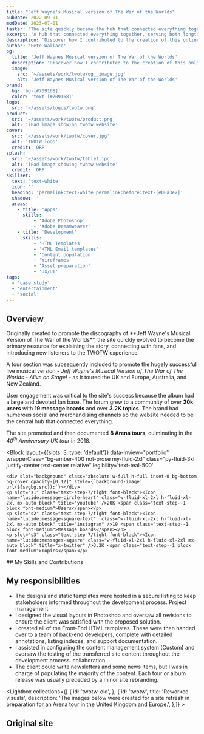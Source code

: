 ```yaml
---
title: "Jeff Wayne's Musical version of The War of the Worlds"
pubDate: 2022-09-01
modDate: 2023-07-01
taster: 'The site quickly became the hub that connected everything together, serving both longtime fans and inspiring a new generation.'
excerpt: 'A hub that connected everything together, serving both longtime fans and inspiring a new generation'
description: 'Discover how I contributed to the creation of this online hub that linked everything together, serving both longtime fans and inspiring a new generation.'
author: 'Pete Wallace'
og:
  title: 'Jeff Waynes Musical version of The War of the Worlds'
  description: 'Discover how I contributed to the creation of this online hub that linked everything together, serving both longtime fans and inspiring a new generation.'
  image: 
    src: '~/assets/work/twotw/og__image.jpg'
    alt: 'Jeff Waynes Musical version of The War of the Worlds'
brand: 
  bg: 'bg-[#709168]'
  color: 'text-[#709168]'
logo:
  src: '~/assets/logos/twotw.png'
product:
  src: '~/assets/work/twotw/product.png'
  alt: 'iPad image showing twotw website'
cover:
  src: '~/assets/work/twotw/cover.jpg'
  alt: 'TWOTW logo'
  credit: 'ORP'
splash:
  src: '~/assets/work/twotw/tablet.jpg'
  alt: 'iPad image showing twotw website'
  credit: 'ORP'
skillset:
  text: 'text-white'
  icon: ''
  heading: 'permalink:text-white permalink:before:text-[#00a3e2]'
  shadow: ''
  areas:
    - title: 'Apps'
      skills:
          - 'Adobe Photoshop'
          - 'Adobe Dreamweaver'
    - title: 'Development'
      skills:
          - 'HTML Templates'
          - 'HTML Email templates'
          - 'Content population'
          - 'Wireframes'
          - 'Asset preparation'
          - 'UX/UI'
tags: 
  - 'case study'
  - 'entertainment'
  - 'social'
---
```





## Overview

<p class="text-step-1">Originally created to promote the discography of **Jeff Wayne's Musical Version of The War of the Worlds**, the site quickly evolved to become the primary resource for explaining the story, connecting with fans, and introducing new listeners to the TWOTW experience.</p>

A tour section was subsequently included to promote the hugely successful live musical version - _Jeff Wayne's Musical Version of The War of The Worlds - Alive on Stage!_ - as it toured the UK and Europe, Australia, and New Zealand.

User engagement was critical to the site's success because the album had a large and devoted fan base. The forum grew to a community of over **20k users** with **19 message boards** and over **3.2K topics**. The brand had numerous social and merchandising channels so the website needed to be the central hub that connected everything.

The site promoted and then documented **8 Arena tours**, culminating in the _40<sup>th</sup> Anniversary UK tour_ in 2018.

<Block
    layout={{slots: 3, type: 'default'}}
    data-inview="portfolio"
    wrapperClass="bg-amber-400 not-prose my-fluid-2xl"
    class="py-fluid-3xl justify-center text-center relative"
    legibility='text-teal-500'
>
    <div slot="background" class="absolute w-full h-full inset-0 bg-bottom bg-cover opacity-[0.12]" style={`background-image: url(${svgbg.src});`}></div>
    <p slot="s1" class="text-step-7/tight font-black"><Icon name="lucide:message-circle-heart" class="w-fluid-xl-2xl h-fluid-xl-2xl mx-auto block" title="youtube" />20K <span class="text-step--1 block font-medium">Users</span></p>
    <p slot="s2" class="text-step-7/tight font-black"><Icon name="lucide:message-square-text"  class="w-fluid-xl-2xl h-fluid-xl-2xl mx-auto block" title="instagram" />19 <span class="text-step--1 block font-medium">Message boards</span></p>
    <p slot="s3" class="text-step-7/tight font-black"><Icon name="lucide:messages-square" class="w-fluid-xl-2xl h-fluid-xl-2xl mx-auto block" title="x-twitter" />3.2K <span class="text-step--1 block font-medium">Topics</span></p>
</Block>

<Skills skillset={frontmatter.skillset} bg={frontmatter.brand.bg}>
## My Skills and Contributions
</Skills>

## My responsibilities

-   The designs and static templates were hosted in a secure listing to keep stakeholders informed throughout the development process. <span class="label label--info m-0!">Project management</span>
-   I designed the visual layouts in Photoshop and oversaw all revisions to ensure the client was satisfied with the proposed solution.
-   I created all of the Front-End HTML templates. These were then handed over to a team of back-end developers, complete with detailed annotations, listing indexes, and support documentation.
-   I assisted in configuring the content management system (Custom) and oversaw the testing of the transferred site content throughout the development process. <span class="label label--info m-0!">collaboration</span>
-   The client could write newsletters and some news items, but I was in charge of populating the majority of the content. Each tour or album release was usually preceded by a minor site rebranding.


<Lightbox collections={[
        {
            id: 'twotw-old',
        }, {
            id: 'twotw',
            title: 'Reworked visuals',
            description: 'The images below were created for a site refresh in preparation for an Arena tour in the United Kingdom and Europe.',
        },]} >
<Fragment slot='title'>
## Original site
</Fragment>
</Lightbox>